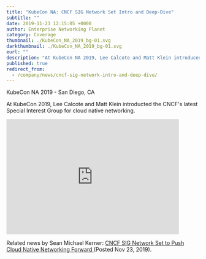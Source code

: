 ```yaml
---
title: "KubeCon NA: CNCF SIG Network Set Intro and Deep-Dive"
subtitle: ""
date: 2019-11-23 12:15:05 +0000
author: Enterprise Networking Planet
category: Coverage
thumbnail: ./KubeCon_NA_2019_bg-01.svg
darkthumbnail: ./KubeCon_NA_2019_bg-01.svg
eurl: ""
description: "At KubeCon NA 2019, Lee Calcote and Matt Klein introduced the CNCF's latest Special Interest Group (SIG) for cloud-native networking. The SIG focuses on advancing cloud-native networking solutions"
published: true
redirect_from:
  - /company/news/cncf-sig-network-intro-and-deep-dive/
---
```



<NewsWrapper>

KubeCon NA 2019 - San Diego, CA

At KubeCon 2019, Lee Calcote and Matt Klein introducted the CNCF's latest Special Interest Group for cloud native networking.

<iframe
  width="450"
  height="300"
  src="https://www.youtube.com/embed/XZ6TZQeNuKQ"
  loading="lazy"
  frameborder="0"
  allow="accelerometer; autoplay; encrypted-media; gyroscope; picture-in-picture"
  allowfullscreen
></iframe>

Related news by Sean Michael Kerner: <a href="http://www.enterprisenetworkingplanet.com/datacenter/cncf-sig-network-set-to-push-cloud-native-networking-forward.html">
CNCF SIG Network Set to Push Cloud Native Networking Forward </a> (Posted Nov 23, 2019).

</NewsWrapper>

